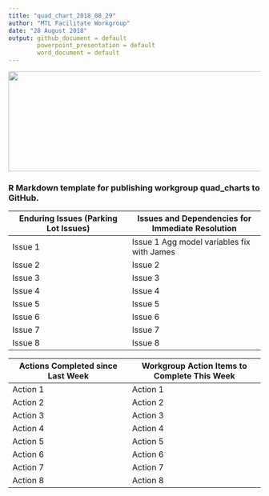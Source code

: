 ```yaml
---
title: "quad_chart_2018_08_29"
author: "MTL Facilitate Workgroup"
date: "28 August 2018"
output: github_document = default
        powerpoint_presentation = default
        word_document = default
---
```

<img src = "https://github.com/lzim/teampsd/blob/teampsd_style/teampsd_logo/team_psd_logo_sm.png"
     height = "200" width = "600">

### R Markdown template for publishing workgroup quad_charts to GitHub. 

Enduring Issues (Parking Lot Issues)           |        Issues and Dependencies for Immediate Resolution
------------------------- | ----------------------------
Issue 1                        |Issue 1 Agg model variables fix with James 
Issue 2                        |Issue 2 
Issue 3                        |Issue 3 
Issue 4                        |Issue 4
Issue 5                        |Issue 5   
Issue 6                        |Issue 6
Issue 7                        |Issue 7 
Issue 8                        |Issue 8

Actions Completed since Last Week    |      Workgroup Action Items to Complete This Week
------------------------- | ----------------------------
Action 1                        |Action 1 
Action 2                        |Action 2
Action 3                        |Action 3
Action 4                        |Action 4
Action 5                        |Action 5
Action 6                        |Action 6
Action 7                        |Action 7
Action 8                        |Action 8
